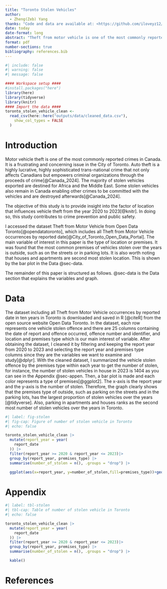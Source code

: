 ```yaml
---
title: "Toronto Stolen Vehicles"
author: 
  - Zheng(Zeb) Yang
thanks: "Code and data are available at: <https://github.com/iloveyz12/Toronto_Stolen_Vehicles.git>."
date: today
date-format: long
abstract: "Theft from motor vehicle is one of the most commonly reported crimes in Canada. A dataset of all Theft from Motor Vehicle occurrences in Toronto is cleaned from the year 2020 to 2023 and the premises type is of interest to me. It was found that parking outside such as in the streets and parking lots is the largest proportion of vehicles stolen in Toronto over the years, followed by parking in apartments and houses."
format: pdf
number-sections: true
bibliography: references.bib
---
```


```r
#| include: false
#| warning: false
#| message: false

#### Workspace setup ####
#install.packages("here")
library(here)
library(tidyverse)
library(knitr)
#### Import the data ####
toronto_stolen_vehicle_clean <-
  read_csv(here::here("outputs/data/cleaned_data.csv"),
    show_col_types = FALSE
  )

```


# Introduction

Motor vehicle theft is one of the most commonly reported crimes in Canada. It is a frustrating and concerning issue in the City of Toronto. Auto theft is a highly lucrative, highly sophisticated trans-national crime that not only affects Canadians but empowers criminal organizations through the proceeds of crime[@Canada_2024]. The majority of stolen vehicles exported are destined for Africa and the Middle East. Some stolen vehicles also remain in Canada enabling other crimes to be committed with the vehicles and are destroyed afterwards[@Canada_2024]. 

The objective of this study is to provide insight into the factor of location that influences vehicle theft from the year 2020 to 2023[@knitr]. In doing so, this study contributes to crime prevention and public safety.

I accessed the dataset Theft from Motor Vehicle from Open Data Toronto[@opendatatoronto], which includes all Theft from Motor Vehicle occurrences by reported date[@City_of_Toronto_Open_Data_Portal]. The main variable of interest in this paper is the type of location or premises. It was found that the most common premises of vehicles stolen over the years is outside, such as on the streets or in parking lots. It is also worth noting that houses and apartments are second most stolen location. This is shown by the bar plot in the Data @sec-data.


The remainder of this paper is structured as follows. @sec-data is the Data section that explains the variables and graph.



# Data {#sec-data}

The dataset including all Theft from Motor Vehicle occurrences by reported date in ten years in Toronto is downloaded and saved in R [@citeR] from the open source website Open Data Toronto. In the dataset, each row represents one vehicle stolen offence and there are 25 columns containing the date of report and offence occurred, offence number and identifier, and location and premises type which is our main interest of variable. After obtaining the dataset, I cleaned it by filtering and keeping the report year from 2020 to 2023 and selecting the report year and premises type columns since they are the variables we want to examine and study[@dplyr]. With the cleaned dataset, I summarized the vehicle stolen offence by the premises type within each year to get the number of stolen, for instance, the number of stolen vehicles in house in 2023 is 1404 as you can see in the Appendix  @sec-appen. Then, a bar plot is made and each color represents a type of premises[@ggplot2]. The x-axis is the report year and the y-axis is the number of stolen. Therefore, the graph clearly shows that the premises type of outside, such as parking on the streets and in the parking lots, has the largest proportion of stolen vehicles over the years [@tidyverse]. Also, parking in apartments and houses ranks as the second most number of stolen vehicles over the years in Toronto.

```r
#| label: fig-stolen
#| fig-cap: Figure of number of stolen vehicle in Toronto
#| echo: false

toronto_stolen_vehicle_clean |>
  mutate(report_year = year(
    report_date
  )) |>
  filter(report_year >= 2020 & report_year <= 2023)|> 
  group_by(report_year, premises_type) |> 
  summarise(number_of_stolen = n(), .groups = "drop") |>

  ggplot(aes(x=report_year, y=number_of_stolen,fill=premises_type))+geom_bar(stat = "identity", position = "stack")
```



\newpage

\appendix

# Appendix {#sec-appen}

```r
#| label: tbl-stolen
#| tbl-cap: Table of number of stolen vehicle in Toronto
#| echo: false

toronto_stolen_vehicle_clean |>
  mutate(report_year = year(
    report_date
  )) |>
  filter(report_year >= 2020 & report_year <= 2023)|> 
  group_by(report_year, premises_type) |> 
  summarise(number_of_stolen = n(), .groups = "drop") |>

  kable()
```



\newpage


# References


